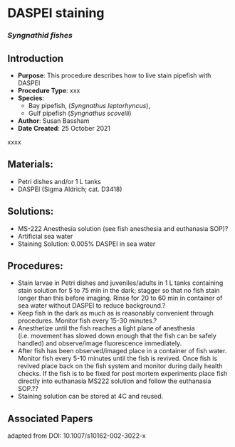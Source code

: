 # DASPEI staining {#sec-vert_exp-DASPEI}

### *Syngnathid fishes*

## Introduction

-   **Purpose**: This procedure describes how to live stain pipefish with DASPEI
-   **Procedure Type**: xxx
-   **Species**:
    -   Bay pipefish, (*Syngnathus leptorhyncus*),
    -   Gulf pipefish (*Syngnathus scovelli*)
-   **Author**: Susan Bassham
-   **Date Created**: 25 October 2021

::: {.callout-warning title="xxxx"}
xxxx
:::

## Materials:

-   Petri dishes and/or 1 L tanks
-   DASPEI (Sigma Aldrich; cat. D3418)

## Solutions:

-   MS-222 Anesthesia solution (see fish anesthesia and euthanasia SOP)?
-   Artificial sea water\
-   Staining Solution: 0.005% DASPEI in sea water

## Procedures:

-   Stain larvae in Petri dishes and juveniles/adults in 1 L tanks containing stain solution for 5 to 75 min in the dark; stagger so that no fish stain longer than this before imaging. Rinse for 20 to 60 min in container of sea water without DASPEI to reduce background.?
-   Keep fish in the dark as much as is reasonably convenient through procedures. Monitor fish every 15-30 minutes.?
-   Anesthetize until the fish reaches a light plane of anesthesia (i.e. movement has slowed down enough that the fish can be safely handled) and observe/image fluorescence immediately.
-   After fish has been observed/imaged place in a container of fish water. Monitor fish every 5-10 minutes until the fish is revived. Once fish is revived place back on the fish system and monitor during daily health checks. If the fish is to be fixed for post mortem experiments place fish directly into euthanasia MS222 solution and follow the euthanasia SOP.??
-   Staining solution can be stored at 4C and reused.

## Associated Papers

adapted from DOI: 10.1007/s10162-002-3022-x
